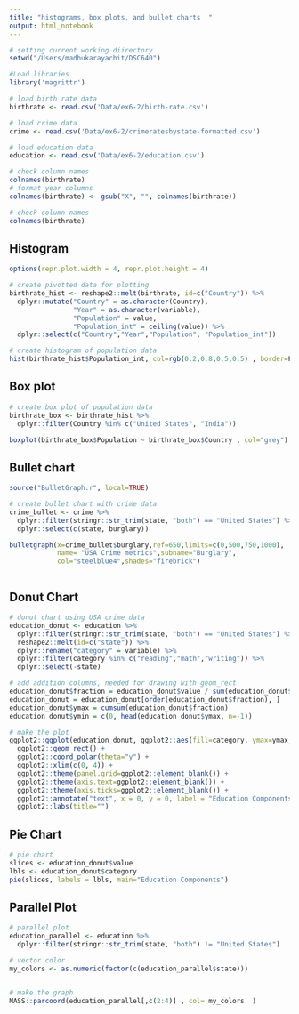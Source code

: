 ```yaml
---
title: "histograms, box plots, and bullet charts  "
output: html_notebook
---
```



```r
# setting current working diirectory
setwd("/Users/madhukarayachit/DSC640")
```

```r
#Load libraries
library('magrittr')
```


```r


# load birth rate data
birthrate <- read.csv('Data/ex6-2/birth-rate.csv')

# load crime data
crime <- read.csv('Data/ex6-2/crimeratesbystate-formatted.csv') 

# load education data
education <- read.csv('Data/ex6-2/education.csv') 

# check column names
colnames(birthrate)
# format year columns
colnames(birthrate) <- gsub("X", "", colnames(birthrate))

# check column names
colnames(birthrate)

```

## Histogram
```r
options(repr.plot.width = 4, repr.plot.height = 4)

# create pivotted data for plotting
birthrate_hist <- reshape2::melt(birthrate, id=c("Country")) %>%
  dplyr::mutate("Country" = as.character(Country),
                "Year" = as.character(variable),
                "Population" = value,
                "Population_int" = ceiling(value)) %>% 
  dplyr::select(c("Country","Year","Population", "Population_int"))

# create histogram of population data
hist(birthrate_hist$Population_int, col=rgb(0.2,0.8,0.5,0.5) , border=F , main="")

```
## Box plot

```r
# create box plot of population data
birthrate_box <- birthrate_hist %>% 
  dplyr::filter(Country %in% c("United States", "India"))

boxplot(birthrate_box$Population ~ birthrate_box$Country , col="grey")
```

## Bullet chart
```r
source("BulletGraph.r", local=TRUE)

# create bullet chart with crime data
crime_bullet <- crime %>% 
  dplyr::filter(stringr::str_trim(state, "both") == "United States") %>% 
  dplyr::select(c(state, burglary))

bulletgraph(x=crime_bullet$burglary,ref=650,limits=c(0,500,750,1000),
            name= "USA Crime metrics",subname="Burglary",
            col="steelblue4",shades="firebrick")
```
```r

```

## Donut Chart
```r
# donut chart using USA crime data
education_donut <- education %>% 
  dplyr::filter(stringr::str_trim(state, "both") == "United States") %>% 
  reshape2::melt(id=c("state")) %>% 
  dplyr::rename("category" = variable) %>% 
  dplyr::filter(category %in% c("reading","math","writing")) %>% 
  dplyr::select(-state)

# add addition columns, needed for drawing with geom_rect
education_donut$fraction = education_donut$value / sum(education_donut$value)
education_donut = education_donut[order(education_donut$fraction), ]
education_donut$ymax = cumsum(education_donut$fraction)
education_donut$ymin = c(0, head(education_donut$ymax, n=-1))

# make the plot
ggplot2::ggplot(education_donut, ggplot2::aes(fill=category, ymax=ymax, ymin=ymin, xmax=4, xmin=3)) +
  ggplot2::geom_rect() +
  ggplot2::coord_polar(theta="y") +
  ggplot2::xlim(c(0, 4)) +
  ggplot2::theme(panel.grid=ggplot2::element_blank()) +
  ggplot2::theme(axis.text=ggplot2::element_blank()) +
  ggplot2::theme(axis.ticks=ggplot2::element_blank()) +
  ggplot2::annotate("text", x = 0, y = 0, label = "Education Components") +
  ggplot2::labs(title="")
```
## Pie Chart
```r
# pie chart
slices <- education_donut$value
lbls <- education_donut$category
pie(slices, labels = lbls, main="Education Components")
```
## Parallel Plot
```r
# parallel plot
education_parallel <- education %>% 
  dplyr::filter(stringr::str_trim(state, "both") != "United States")

# vector color
my_colors <- as.numeric(factor(c(education_parallel$state)))


# make the graph
MASS::parcoord(education_parallel[,c(2:4)] , col= my_colors  )
```
```r
```


